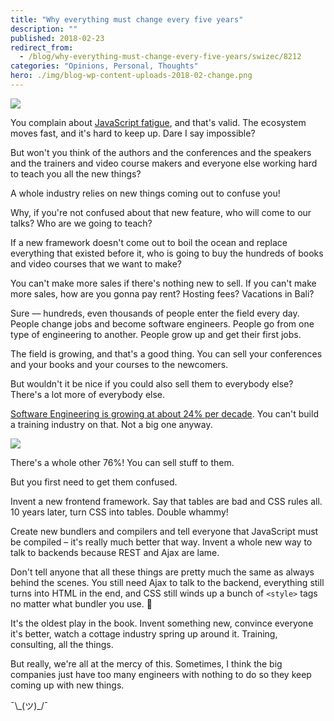 ```yaml
---
title: "Why everything must change every five years"
description: ""
published: 2018-02-23
redirect_from:
  - /blog/why-everything-must-change-every-five-years/swizec/8212
categories: "Opinions, Personal, Thoughts"
hero: ./img/blog-wp-content-uploads-2018-02-change.png
---
```


![](./img/blog-wp-content-uploads-2018-02-change.png)

You complain about [JavaScript fatigue](https://www.google.com/search?q=javascript+fatigue&oq=javascript+fatigue&aqs=chrome..69i57j0l3.2712j0j1&sourceid=chrome&ie=UTF-8), and that's valid. The ecosystem moves fast, and it's hard to keep up. Dare I say impossible?

But won't you think of the authors and the conferences and the speakers and the trainers and video course makers and everyone else working hard to teach you all the new things?

A whole industry relies on new things coming out to confuse you!

Why, if you're not confused about that new feature, who will come to our talks? Who are we going to teach?

If a new framework doesn't come out to boil the ocean and replace everything that existed before it, who is going to buy the hundreds of books and video courses that we want to make?

You can't make more sales if there's nothing new to sell. If you can't make more sales, how are you gonna pay rent? Hosting fees? Vacations in Bali?

Sure –– hundreds, even thousands of people enter the field every day. People change jobs and become software engineers. People go from one type of engineering to another. People grow up and get their first jobs.

The field is growing, and that's a good thing. You can sell your conferences and your books and your courses to the newcomers.

But wouldn't it be nice if you could also sell them to everybody else? There's a lot more of everybody else.

[Software Engineering is growing at about 24% per decade](https://www.bls.gov/ooh/computer-and-information-technology/software-developers.htm). You can't build a training industry on that. Not a big one anyway.

![](./img/media-cEYFeDKVPTmRgIG9fmo-giphy.gif)

There's a whole other 76%! You can sell stuff to them.

But you first need to get them confused.

Invent a new frontend framework. Say that tables are bad and CSS rules all. 10 years later, turn CSS into tables. Double whammy!

Create new bundlers and compilers and tell everyone that JavaScript must be compiled – it's really much better that way. Invent a whole new way to talk to backends because REST and Ajax are lame.

Don't tell anyone that all these things are pretty much the same as always behind the scenes. You still need Ajax to talk to the backend, everything still turns into HTML in the end, and CSS still winds up a bunch of `<style>` tags no matter what bundler you use. 🤫

It's the oldest play in the book. Invent something new, convince everyone it's better, watch a cottage industry spring up around it. Training, consulting, all the things.

But really, we're all at the mercy of this. Sometimes, I think the big companies just have too many engineers with nothing to do so they keep coming up with new things.

¯\\\_(ツ)\_/¯
